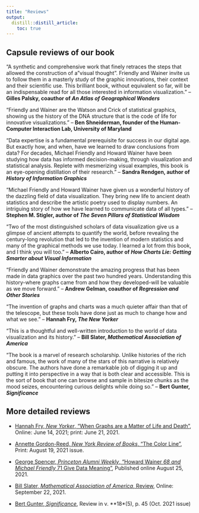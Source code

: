 ```yaml
---
title: "Reviews"
output: 
  distill::distill_article:
    toc: true
---
```



## Capsule reviews of our book

"A synthetic and comprehensive work that finely retraces the steps that allowed the construction of a "visual thought". Friendly and Wainer invite us to follow them in a masterly study of the graphic innovations, their context and their scientific use. This brilliant book, without equivalent so far, will be an indispensable read for all those interested in information visualization."
-- **Gilles Palsky, coauthor of _An Atlas of Geographical Wonders_**

"Friendly and Wainer are the Watson and Crick of statistical graphics, showing us the history of the DNA structure that is the code of life for innovative visualizations." 
-- **Ben Shneiderman, founder of the Human-Computer Interaction Lab, University of Maryland**

"Data expertise is a fundamental prerequisite for success in our digital age. But exactly how, and when, have we learned to draw conclusions from data? For decades, Michael Friendly and Howard Wainer have been studying how data has informed decision-making, through visualization and statistical analysis. Replete with mesmerizing visual examples, this book is an eye-opening distillation of their research."
-- **Sandra Rendgen, author of _History of Information Graphics_**

"Michael Friendly and Howard Wainer have given us a wonderful history of the dazzling field of data visualization. They bring new life to ancient death statistics and describe the artistic poetry used to display numbers. An intriguing story of how we have learned to communicate data of all types."
-- **Stephen M. Stigler, author of _The Seven Pillars of Statistical Wisdom_**

"Two of the most distinguished scholars of data visualization give us a glimpse of ancient attempts to quantify the world, before revealing the century-long revolution that led to the invention of modern statistics and many of the graphical methods we use today. I learned a lot from this book, and I think you will too."
-- **Alberto Cairo, author of _How Charts Lie: Getting Smarter about Visual Information_**

"Friendly and Wainer demonstrate the amazing progress that has been made in data graphics over the past two hundred years. Understanding this history-where graphs came from and how they developed-will be valuable as we move forward."
-- **Andrew Gelman, coauthor of _Regression and Other Stories_**

"The invention of graphs and charts was a much quieter affair than that of the telescope, but these tools have done just as much to change how and what we see."
-- **Hannah Fry, _The New Yorker_**

“This is a thoughtful and well-written introduction to the world of data visualization and its history.” -- **Bill Slater, _Mathematical Association of America_**

"The book is a marvel of research scholarship. Unlike histories of the rich and famous, the work of many of the stars of this
narrative is relatively obscure. The authors have done a remarkable job of digging it up
and putting it into perspective in a way that is both clear and accessible. This is the sort of book that one can browse and sample in bitesize chunks as the mood seizes, encountering curious delights while doing so." -- **Bert Gunter, _Significance_**

## More detailed reviews

* [Hannah Fry, _New Yorker_, "When Graphs are a Matter of Life and Death"](https://www.newyorker.com/magazine/2021/06/21/when-graphs-are-a-matter-of-life-and-death), Online: June 14, 2021;
print: June 21, 2021.

* [Annette Gordon-Reed, _New York Review of Books_, "The Color Line"](https://www.nybooks.com/articles/2021/08/19/du-bois-color-line-paris-exposition/), Print: August 19, 2021 issue.

* [George Spencer, _Princeton Alumni Weekly_, "Howard Wainer *68 and Michael Friendly *71 Give Data Meaning"](https://paw.princeton.edu/article/howard-wainer-68-and-michael-friendly-71-give-data-meaning), Published online August 25, 2021.

* [Bill Slater, _Mathematical Association of America_, Review](https://www.maa.org/press/maa-reviews/a-history-of-data-visualization-and-graphic-communication), Online: September 22, 2021.

* [Bert Gunter, _Significance_](pdf/SIGNIFICANCE-Review.pdf), Review in v. **18*(5), p. 45
(Oct. 2021 issue)
